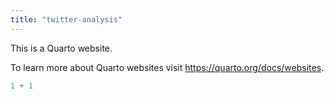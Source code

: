 ```yaml
---
title: "twitter-analysis"
---
```


This is a Quarto website.

To learn more about Quarto websites visit <https://quarto.org/docs/websites>.

```r
1 + 1
```
